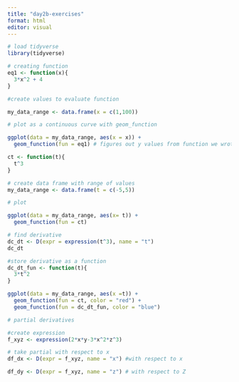 ```yaml
---
title: "day2b-exercises"
format: html
editor: visual
---
```


```r
# load tidyverse
library(tidyverse)

# creating function
eq1 <- function(x){
  3*x^2 + 4
}

#create values to evaluate function

my_data_range <- data.frame(x = c(1,100))

# plot as a continuous curve with geom_function

ggplot(data = my_data_range, aes(x = x)) + 
  geom_function(fun = eq1) # figures out y values from function we wrote with eq1
```

```r
ct <- function(t){
  t^3
}

# create data frame with range of values
my_data_range <- data.frame(t = c(-5,5))

# plot

ggplot(data = my_data_range, aes(x= t)) +
  geom_function(fun = ct)

# find derivative
dc_dt <- D(expr = expression(t^3), name = "t")
dc_dt

#store derivative as a function
dc_dt_fun <- function(t){
  3*t^2
}

ggplot(data = my_data_range, aes(x =t)) +
  geom_function(fun = ct, color = "red") +
  geom_function(fun = dc_dt_fun, color = "blue")

```

```r
# partial derivatives

#create expression
f_xyz <- expression(2*x*y-3*x^2*z^3)

# take partial with respect to x
df_dx <- D(expr = f_xyz, name = "x") #with respect to x

df_dy <- D(expr = f_xyz, name = "z") # with respect to Z


```
